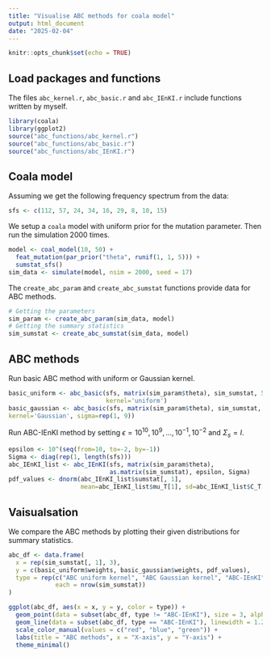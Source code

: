 ```yaml
---
title: "Visualise ABC methods for coala model"
output: html_document
date: "2025-02-04"
---
```


```r
knitr::opts_chunk$set(echo = TRUE)
```

## Load packages and functions

The files `abc_kernel.r`, `abc_basic.r` and `abc_IEnKI.r` include functions written by myself.

```r
library(coala)
library(ggplot2)
source("abc_functions/abc_kernel.r")
source("abc_functions/abc_basic.r")
source("abc_functions/abc_IEnKI.r")
```

## Coala model

Assuming we get the following frequency spectrum from the data:

```r
sfs <- c(112, 57, 24, 34, 16, 29, 8, 10, 15)
```

We setup a `coala` model with uniform prior for the mutation parameter. Then run the simulation 2000 times.

```r
model <- coal_model(10, 50) +
  feat_mutation(par_prior("theta", runif(1, 1, 5))) +
  sumstat_sfs()
sim_data <- simulate(model, nsim = 2000, seed = 17)
```

The `create_abc_param` and `create_abc_sumstat` functions provide data for ABC methods.

```r
# Getting the parameters
sim_param <- create_abc_param(sim_data, model)
# Getting the summary statistics
sim_sumstat <- create_abc_sumstat(sim_data, model)
```

## ABC methods

Run basic ABC method with uniform or Gaussian kernel.

```r
basic_uniform <- abc_basic(sfs, matrix(sim_param$theta), sim_sumstat, 50,
                           kernel='uniform')
basic_gaussian <- abc_basic(sfs, matrix(sim_param$theta), sim_sumstat, 50,
kernel='Gaussian', sigma=rep(1, 9))
```

Run ABC-IEnKI method by setting $\epsilon = {10^{10}, 10^{9}, \dots, 10^{-1}, 10^{-2}}$ and $\Sigma_s = I$.

```r
epsilon <- 10^(seq(from=10, to=-2, by=-1))
Sigma <- diag(rep(1, length(sfs)))
abc_IEnKI_list <- abc_IEnKI(sfs, matrix(sim_param$theta),
                            as.matrix(sim_sumstat), epsilon, Sigma)
pdf_values <- dnorm(abc_IEnKI_list$sumstat[, 1],
                    mean=abc_IEnKI_list$mu_T[1], sd=abc_IEnKI_list$C_T[1, 1])
```

## Vaisualsation

We compare the ABC methods by plotting their given distributions for summary statistics.

```r
abc_df <- data.frame(
  x = rep(sim_sumstat[, 1], 3),
  y = c(basic_uniform$weights, basic_gaussian$weights, pdf_values),
  type = rep(c("ABC uniform kernel", "ABC Gaussian kernel", "ABC-IEnKI"),
             each = nrow(sim_sumstat))
)

ggplot(abc_df, aes(x = x, y = y, color = type)) +
  geom_point(data = subset(abc_df, type != "ABC-IEnKI"), size = 3, alpha=0.5) +
  geom_line(data = subset(abc_df, type == "ABC-IEnKI"), linewidth = 1.2) +
  scale_color_manual(values = c("red", "blue", "green")) +
  labs(title = "ABC methods", x = "X-axis", y = "Y-axis") +
  theme_minimal()


```


